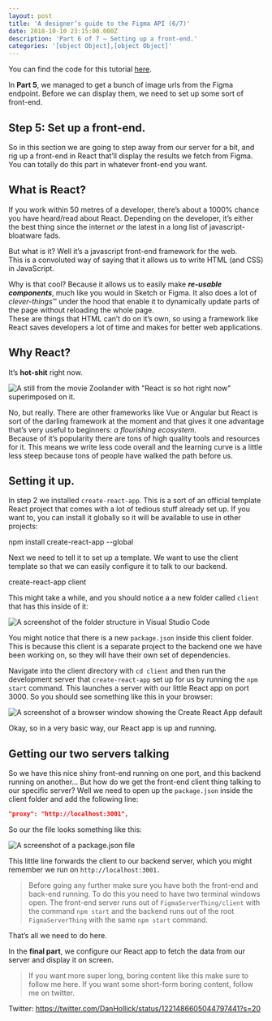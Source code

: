 ```yaml
---
layout: post
title: 'A designer’s guide to the Figma API (6/7)'
date: 2018-10-10 23:15:00.000Z
description: 'Part 6 of 7 — Setting up a front-end.'
categories: '[object Object],[object Object]'
---
```


You can find the code for this tutorial [here](https://github.com/danhollick/FigmaAPIThing).

In **Part 5**, we managed to get a bunch of image urls from the Figma endpoint. Before we can display them, we need to set up some sort of front-end.

##

##

## Step 5: Set up a front-end.

So in this section we are going to step away from our server for a bit, and rig up a front-end in React that’ll display the results we fetch from Figma. You can totally do this part in whatever front-end you want.

##

##

## What is React?

If you work within 50 metres of a developer, there’s about a 1000% chance you have heard/read about React. Depending on the developer, it’s either the best thing since the internet _or_ the latest in a long list of javascript-bloatware fads.

But what is it? Well it’s a javascript front-end framework for the web.  
This is a convoluted way of saying that it allows us to write HTML (and CSS) in JavaScript.

Why is that cool? Because it allows us to easily make **_re-usable components_**, much like you would in Sketch or Figma. It also does a lot of *clever-things*™️ under the hood that enable it to dynamically update parts of the page without reloading the whole page.  
These are things that HTML can’t do on it’s own, so using a framework like React saves developers a lot of time and makes for better web applications.

##

##

## Why React?

It’s **hot-shit** right now.

![A still from the movie Zoolander with "React is so hot right now" superimposed on it.](/figma-api/part-6/zoolander.png)

No, but really. There are other frameworks like Vue or Angular but React is sort of the darling framework at the moment and that gives it one advantage that’s very useful to beginners: *a flourishing* *ecosystem*.  
Because of it’s popularity there are tons of high quality tools and resources for it. This means we write less code overall and the learning curve is a little less steep because tons of people have walked the path before us.

##

##

## Setting it up.

In step 2 we installed `create-react-app`. This is a sort of an official template React project that comes with a lot of tedious stuff already set up. If you want to, you can install it globally so it will be available to use in other projects:

npm install create-react-app --global

Next we need to tell it to set up a template. We want to use the client template so that we can easily configure it to talk to our backend.

create-react-app client

This might take a while, and you should notice a a new folder called `client` that has this inside of it:

![A screenshot of the folder structure in Visual Studio Code](/figma-api/part-6/folder.png)

You might notice that there is a new `package.json` inside this client folder. This is because this client is a separate project to the backend one we have been working on, so they will have their own set of dependencies.

Navigate into the client directory with `cd client` and then run the development server that `create-react-app` set up for us by running the `npm start` command. This launches a server with our little React app on port 3000. So you should see something like this in your browser:

![A screenshot of a browser window showing the Create React App default](/figma-api/part-6/create_react.png)

Okay, so in a very basic way, our React app is up and running.

##

##

## Getting our two servers talking

So we have this nice shiny front-end running on one port, and this backend running on another… But how do we get the front-end client thing talking to our specific server? Well we need to open up the `package.json` inside the client folder and add the following line:

```json
"proxy": "http://localhost:3001",
```

So our the file looks something like this:

![A screenshot of a package.json file](/figma-api/part-6/package_json.png)

This little line forwards the client to our backend server, which you might remember we run on `http://localhost:3001.`

> Before going any further make sure you have both the front-end and back-end running. To do this you need to have two terminal windows open. The front-end server runs out of `FigmaServerThing/client` with the command `npm start` and the backend runs out of the root `FigmaServerThing` with the same `npm start` command.

That’s all we need to do here.

In the **final part**, we configure our React app to fetch the data from our server and display it on screen.

> If you want more super long, boring content like this make sure to follow me here. If you want some short-form boring content, follow me on twitter.

Twitter: https://twitter.com/DanHollick/status/1221486605044797441?s=20
